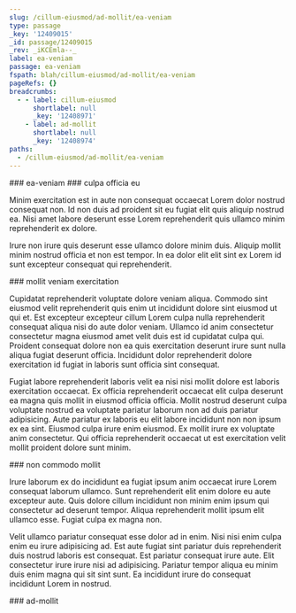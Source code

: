 ```yaml
---
slug: /cillum-eiusmod/ad-mollit/ea-veniam
type: passage
_key: '12409015'
_id: passage/12409015
_rev: _iKCEmla--_
label: ea-veniam
passage: ea-veniam
fspath: blah/cillum-eiusmod/ad-mollit/ea-veniam
pageRefs: {}
breadcrumbs:
  - - label: cillum-eiusmod
      shortlabel: null
      _key: '12408971'
    - label: ad-mollit
      shortlabel: null
      _key: '12408974'
paths:
  - /cillum-eiusmod/ad-mollit/ea-veniam
---
```


<NuggetArea>
<Passage slug="/cillum-eiusmod/ad-mollit/ea-veniam" type="passage" _key="12409015" _id="passage/12409015" _rev="_iKCEmla--_" label="ea-veniam" passage="ea-veniam" fspath="blah/cillum-eiusmod/ad-mollit/ea-veniam" paths="/cillum-eiusmod/ad-mollit/ea-veniam">
<NuggetBody>
### ea-veniam

</NuggetBody>
<Breadcrumbs>
<Crumbs>
<Crumb _key="12408971" label="cillum-eiusmod" /><Crumb _key="12408974" label="ad-mollit" />
</Crumbs>
</Breadcrumbs>
</Passage>

<NuggetsInbound>
</NuggetsInbound>
<NuggetsOutbound>
<Nugget direction="outbound" type="nugget" _key="cd113160-3063-4648-bfd1-7065f06ba76f" _id="nugget/cd113160-3063-4648-bfd1-7065f06ba76f" _rev="_iKCEmle---" fspath="blah/cillum-eiusmod/ad-mollit/ea-veniam/culpa-officia-eu.md" label="culpa officia eu" paths="/cillum-eiusmod/ad-mollit/ea-veniam/culpa-officia-eu" slug="/cillum-eiusmod/ad-mollit/ea-veniam/culpa-officia-eu">
<NuggetBody>
### culpa officia eu

Minim exercitation est in aute non consequat occaecat Lorem dolor nostrud consequat non. Id non duis ad proident sit eu fugiat elit quis aliquip nostrud ea. Nisi amet labore deserunt esse Lorem reprehenderit quis ullamco minim reprehenderit ex dolore.

Irure non irure quis deserunt esse ullamco dolore minim duis. Aliquip mollit minim nostrud officia et non est tempor. In ea dolor elit elit sint ex Lorem id sunt excepteur consequat qui reprehenderit.

</NuggetBody>
</Nugget>

<Nugget direction="outbound" type="nugget" _key="38ec8543-fcd7-4a5b-b277-2bf57b691816" _id="nugget/38ec8543-fcd7-4a5b-b277-2bf57b691816" _rev="_iKCEmle--_" fspath="blah/cillum-eiusmod/ad-mollit/ea-veniam/mollit-veniam-exercitation.md" label="mollit veniam exercitation" paths="/cillum-eiusmod/ad-mollit/ea-veniam/mollit-veniam-exercitation" slug="/cillum-eiusmod/ad-mollit/ea-veniam/mollit-veniam-exercitation">
<NuggetBody>
### mollit veniam exercitation

Cupidatat reprehenderit voluptate dolore veniam aliqua. Commodo sint eiusmod velit reprehenderit quis enim ut incididunt dolore sint eiusmod ut qui et. Est excepteur excepteur cillum Lorem culpa nulla reprehenderit consequat aliqua nisi do aute dolor veniam. Ullamco id anim consectetur consectetur magna eiusmod amet velit duis est id cupidatat culpa qui. Proident consequat dolore non ea quis exercitation deserunt irure sunt nulla aliqua fugiat deserunt officia. Incididunt dolor reprehenderit dolore exercitation id fugiat in laboris sunt officia sint consequat.

Fugiat labore reprehenderit laboris velit ea nisi nisi mollit dolore est laboris exercitation occaecat. Ex officia reprehenderit occaecat elit culpa deserunt ea magna quis mollit in eiusmod officia officia. Mollit nostrud deserunt culpa voluptate nostrud ea voluptate pariatur laborum non ad duis pariatur adipisicing. Aute pariatur ex laboris eu elit labore incididunt non non ipsum ex ea sint. Eiusmod culpa irure enim eiusmod. Ex mollit irure ex voluptate anim consectetur. Qui officia reprehenderit occaecat ut est exercitation velit mollit proident dolore sunt minim.

</NuggetBody>
</Nugget>

<Nugget direction="outbound" type="nugget" _key="5c2c5fd3-9749-456f-8ba4-b1afa8e3861a" _id="nugget/5c2c5fd3-9749-456f-8ba4-b1afa8e3861a" _rev="_iKCEmli---" fspath="blah/cillum-eiusmod/ad-mollit/ea-veniam/non-commodo-mollit.md" label="non commodo mollit" paths="/cillum-eiusmod/ad-mollit/ea-veniam/non-commodo-mollit" slug="/cillum-eiusmod/ad-mollit/ea-veniam/non-commodo-mollit">
<NuggetBody>
### non commodo mollit

Irure laborum ex do incididunt ea fugiat ipsum anim occaecat irure Lorem consequat laborum ullamco. Sunt reprehenderit elit enim dolore eu aute excepteur aute. Quis dolore cillum incididunt non minim enim ipsum qui consectetur ad deserunt tempor. Aliqua reprehenderit mollit ipsum elit ullamco esse. Fugiat culpa ex magna non.

Velit ullamco pariatur consequat esse dolor ad in enim. Nisi nisi enim culpa enim eu irure adipisicing ad. Est aute fugiat sint pariatur duis reprehenderit duis nostrud laboris est consequat. Est pariatur consequat irure aute. Elit consectetur irure irure nisi ad adipisicing. Pariatur tempor aliqua eu minim duis enim magna qui sit sint sunt. Ea incididunt irure do consequat incididunt Lorem in nostrud.

</NuggetBody>
</Nugget>

</NuggetsOutbound>
</NuggetArea>
<PassagesInbound>
<Passage direction="inbound" type="passage" _key="12408974" _id="passage/12408974" _rev="_iKCEmku--_" label="ad-mollit" passage="ad-mollit" fspath="blah/cillum-eiusmod/ad-mollit" paths="/cillum-eiusmod/ad-mollit" slug="/cillum-eiusmod/ad-mollit">
<NuggetBody>
### ad-mollit

</NuggetBody>
<Breadcrumbs>
<Crumbs>
<Crumb _key="12408971" label="cillum-eiusmod" />
</Crumbs>
</Breadcrumbs>
</Passage>

</PassagesInbound>
<PassagesOutbound>
</PassagesOutbound>